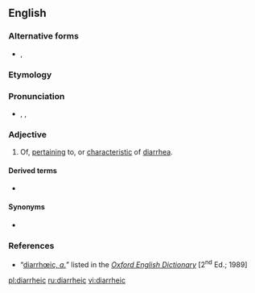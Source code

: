 ==English==

===Alternative forms===
* {{l/en|diarrhoeic}}, {{l/en|diarrhœic}}

===Etymology===
{{suffix|diarrhea|ic}}

===Pronunciation===
* {{a|RP}} {{enPR|dīərhēʹĭk}}, {{IPA|/daɪəˈɹ̥iːɪk/}}, {{X-SAMPA|/daI@"r\_0i:Ik/}}

===Adjective===
{{en-adj|-}}

# Of, [[pertain]]ing to, or [[characteristic]] of [[diarrhea]].

====Derived terms====
* {{l/en|antidiarrhœic|antidiarrheic}}

====Synonyms====
* {{l/en|diarrheal}}

===References===
* “<span class="plainlinks">[http://dictionary.oed.com/cgi/entry/50063308 diarrhœic, ''a.'']</span>” listed in the ''[[w:Oxford English Dictionary|Oxford English Dictionary]]'' [2<sup>nd</sup> Ed.; 1989]

[[pl:diarrheic]]
[[ru:diarrheic]]
[[vi:diarrheic]]